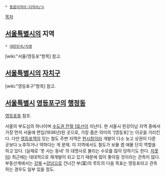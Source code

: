  * [[동음이의어·다의어/ㅇ]]

{{{+1 永登浦 / Yeongdeungpo }}}

[[목차]]
== [[서울특별시]]의 지역 ==
 * [[대한민국/지명]]

[wiki:"서울/영등포"항목] 참고.

== [[서울특별시]]의 [[자치구]] ==
[wiki:"영등포구"항목] 참고.

== [[서울특별시]] [[영등포구]]의 [[행정동]] ==
[[영등포동]] 참조.

서울의 부도심의 하나이며 [[수도권 전철 1호선]]이 지난다. 현 서울시 한강이남 지역 중에서 가장 먼저 서울에 편입(1936년)된 곳으로, 가장 좁은 의미의 '[영등포]'는 이곳을 가리킨다. 다만 [[영등포역]]이 있는 철도 주변 지역은 [[현시창]]이라 개발이 다소 늦고 상권이 다른 곳보다 노후하거나 약하다는 게 문제. 이 지역에서도 철도가 보물 겸 애물 단지 역할을 하고 있다. (실제로 '못 사는 동네' 의 대명사로 불리는 수모를 많이 당하기도 한다. [[지못미]]) 최근에는 대대적으로 재개발이 되고 있기 때문에 많이 좋아질 것이라는 관측이 많다. 부동산계에서는 [[강북]]→[[강남]]으로 건너간 부(富)의 루트의 다음 목표는 영등포라고 관측하는 경우도 일부 있을 정도.
